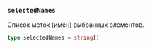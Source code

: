 ### `selectedNames`

Список меток (имён) выбранных элементов.

```ts
type selectedNames = string[]
```
